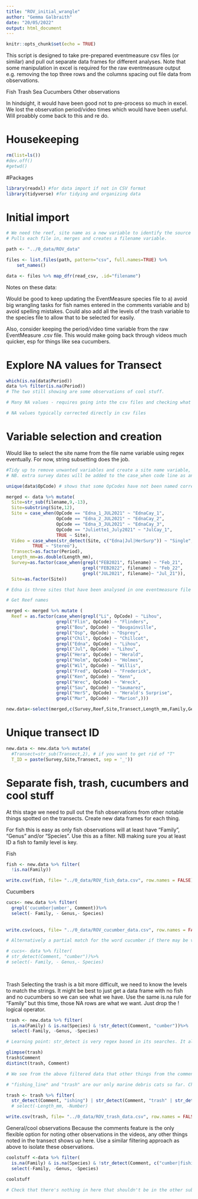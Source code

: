 ```yaml
---
title: "ROV_initial_wrangle"
author: "Gemma Galbraith"
date: "20/05/2022"
output: html_document
---
```


```r
knitr::opts_chunk$set(echo = TRUE)
```

This script is designed to take pre-prepared eventmeasure csv files (or similar) and pull out separate data frames for different analyses. Note that some manipulation in excel is required for the raw eventmeasure output e.g. removing the top three rows and the columns spacing out file data from observations. 

Fish
Trash
Sea Cucumbers
Other observations

In hindsight, it would have been good not to pre-process so much in excel. We lost the observation period/video times which would have been useful. Will proabbly come back to this and re do.


# Housekeeping
```r
rm(list=ls())
#dev.off()
#getwd()
```

#Packages
```r
library(readxl) #for data import if not in CSV format
library(tidyverse) #for tidying and organizing data
```

# Initial import
```r
# We need the reef, site name as a new variable to identify the source of the data
# Pulls each file in, merges and creates a filename variable. 

path <- "../0_data/ROV_data"

files <- list.files(path, pattern="csv", full.names=TRUE) %>%
    set_names()

data <- files %>% map_dfr(read_csv, .id="filename")

```

Notes on these data:

Would be good to keep updating the EventMeasure species file to a) avoid big wrangling tasks for fish names entered in the comments variable and b) avoid spelling mistakes. Could also add all the levels of the trash variable to the species file to allow that to be selected for easily.

Also, consider keeping the period/video time variable from the raw EventMeasure .csv file. This would make going back through videos much quicker, esp for things like sea cucumbers.

# Explore NA values for Transect
```r

which(is.na(data$Period))
data %>% filter(is.na(Period))
# The two still showing are some observations of cool stuff.

# Many NA values - requires going into the csv files and checking what's going on. May even require looking at the videos. Some are genuine observations made outside of any particular transect but these shouldn't be included in the statistical analysis if they we not record on a transect.

# NA values typically corrected directly in csv files
```


# Variable selection and creation
Would like to select the site name from the file name variable using regex eventually. For now, string subsetting does the job.

```r
#Tidy up to remove unwanted variables and create a site name variable, Reef variable and a survey date.
# NB. extra survey dates will be added to the case_when code line as and when more videos from other survey trips are added to data.

unique(data$OpCode) # shows that some OpCodes have not been named correctly. Use 'filename' to apply SURVEY and maybe REEF. Edna and Juliette Cay require a bit of special attention using the OpCode variable. We also need to specify whether the survey was stereo or not. Refer to ROV transect full summary csv.

merged <- data %>% mutate(
  Site=str_sub(filename,9,-13),
  Site=substring(Site,12),
  Site = case_when(OpCode == "Edna_1_JUL2021" ~ "EdnaCay_1",
                   OpCode == "Edna_2_JUL2021" ~ "EdnaCay_2",
                   OpCode == "Edna_3_JUL2021" ~ "EdnaCay_3",
                   OpCode == "Juliette1_July2021" ~ "JulCay_1",
                   TRUE ~ Site),
  Video = case_when(str_detect(Site, c("Edna|Jul|HerSurp")) ~ "Single",
          TRUE ~ "Stereo"),        
  Transect=as.factor(Period),
  Length_mm=as.double(Length_mm),
  Survey=as.factor(case_when(grepl("FEB2021", filename) ~ "Feb_21",
                             grepl("FEB2022", filename) ~ "Feb_22",
                             grepl("JUL2021", filename)~ "Jul_21")),
  Site=as.factor(Site))

# Edna is three sites that have been analysed in one eventmeasure file - some manual edits done to the csv but still needs some attention here. Use OpCode which has been manual edited to reflect the three different sites.

# Get Reef names

merged <- merged %>% mutate ( 
  Reef = as.factor(case_when(grepl("Li", OpCode) ~ "Lihou",
                   grepl("Flin", OpCode) ~ "Flinders",
                   grepl("Bou", OpCode) ~ "Bougainville",
                   grepl("Osp", OpCode) ~ "Osprey",
                   grepl("Chil", OpCode) ~ "Chillcot",
                   grepl("Edna", OpCode) ~ "Lihou",
                   grepl("Jul", OpCode) ~ "Lihou",
                   grepl("Hera", OpCode) ~ "Herald",
                   grepl("Holm", OpCode) ~ "Holmes",
                   grepl("Wil", OpCode) ~ "Willis",
                   grepl("Fred", OpCode) ~ "Frederick",
                   grepl("Ken", OpCode) ~ "Kenn",
                   grepl("Wrec", OpCode) ~ "Wreck",
                   grepl("Sau", OpCode) ~ "Saumarez",
                   grepl("HerS", OpCode) ~ "Herald's Surprise",
                   grepl("Mar", OpCode) ~ "Marion",)))

new.data<-select(merged,c(Survey,Reef,Site,Transect,Length_mm,Family,Genus,Species, Number,Comment, Video))
```



# Unique transect ID 
```r

new.data <- new.data %>% mutate(
  #Transect=str_sub(Transect,2), # if you want to get rid of "T"
  T_ID = paste(Survey,Site,Transect, sep = '_'))

```


# Separate fish, trash, cucumbers and cool stuff
At this stage we need to pull out the fish observations from other notable things spotted on the transects. Create new data frames for each thing.

For fish this is easy as only fish observations will at least have "Family", "Genus" and/or "Species". Use this as a filter. NB making sure you at least ID a fish to family level is key.

Fish
```r

fish <- new.data %>% filter(
  !is.na(Family))

write.csv(fish, file= "../0_data/ROV_fish_data.csv", row.names = FALSE)

```


Cucumbers
```r

cucs<- new.data %>% filter(
  grepl('cucumber|umber', Comment))%>% 
  select(- Family, - Genus,- Species)
  
  
write.csv(cucs, file= "../0_data/ROV_cucumber_data.csv", row.names = FALSE)

# Alternatively a partial match for the word cucumber if there may be variations of this spelling in the data

# cucs<- data %>% filter(
# str_detect(Comment, "cumber"))%>% 
# select(- Family, - Genus,- Species)
  
  

```

Trash
Selecting the trash is a bit more difficult, we need to know the levels to match the strings. It might be best to just get a data frame with no fish and no cucumbers so we can see what we have. Use the same is.na rule for "Family" but this time, those NA rows are what we want. Just drop the ! logical operator.

```r
trash <- new.data %>% filter(
  is.na(Family) & is.na(Species) & !str_detect(Comment, "cumber"))%>% 
  select(-Family, -Genus, -Species)

# Learning point: str_detect is very regex based in its searches. It also has a "negate" argument which will NOT search for the pattern you supply, works like the ! operator. e.g.str_detect(Comment, "cumber", negate = TRUE)

glimpse(trash)
trash$Comment
distinct(trash, Comment)

# We see from the above filtered data that other things from the comment variable have been selected. Exclude these by filtering only the known trash categories.

# "fishing_line" and "trash" are our only marine debris cats so far. Check for multiple spellings e.f. "Fishing Line" by including partial string match.

trash <- trash %>% filter(
  str_detect(Comment, "ishing") | str_detect(Comment, "trash" | str_detect(Comment, "Fishing Line")))
  # select(-Length_mm, -Number)

write.csv(trash, file= "../0_data/ROV_trash_data.csv", row.names = FALSE)


```

General/cool observations
Because the comments feature is the only flexible option for noting other observations in the videos, any other things noted in the transect shows up here. Use a similar filtering approach as above to isolate these observations.

```r
coolstuff <-data %>% filter(
  is.na(Family) & is.na(Species) & !str_detect(Comment, c("cumber|fishing_line|trash|Fishing Line|Fishing line")))%>% 
  select(-Family, -Genus, -Species)

coolstuff

# Check that there's nothing in here that shouldn't be in the other subsets


```

